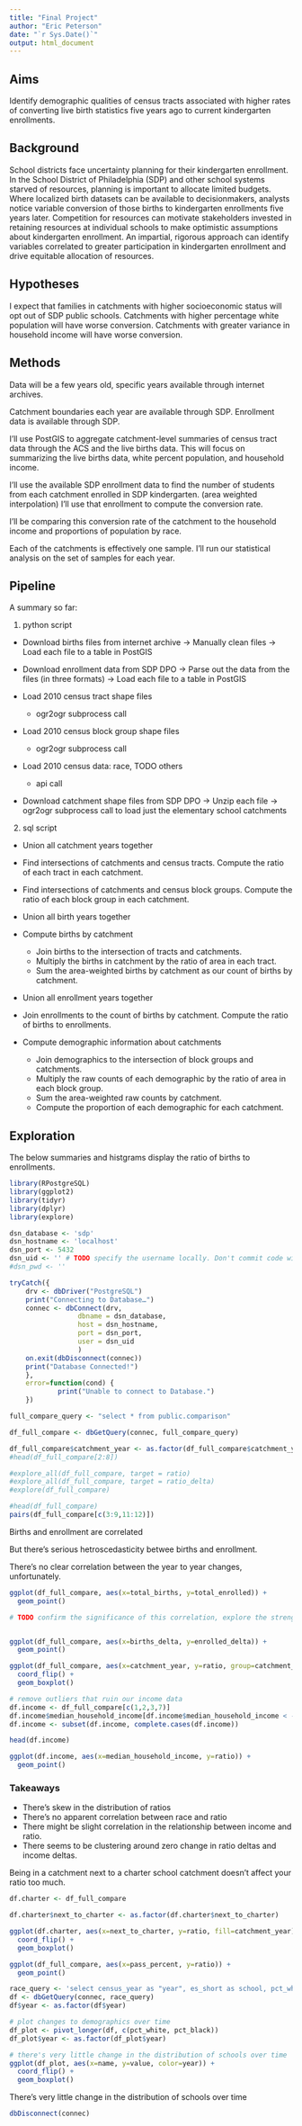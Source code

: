 ```yaml
---
title: "Final Project"
author: "Eric Peterson"
date: "`r Sys.Date()`"
output: html_document
---
```


## Aims

Identify demographic qualities of census tracts associated with higher rates of converting live birth statistics five years ago to current kindergarten enrollments.

## Background

School districts face uncertainty planning for their kindergarten enrollment. In the School District of Philadelphia (SDP) and other school systems starved of resources, planning is important to allocate limited budgets. Where localized birth datasets can be available to decisionmakers, analysts notice variable conversion of those births to kindergarten enrollments five years later. Competition for resources can motivate stakeholders invested in retaining resources at individual schools to make optimistic assumptions about kindergarten enrollment. An impartial, rigorous approach can identify variables correlated to greater participation in kindergarten enrollment and drive equitable allocation of resources.

## Hypotheses

I expect that families in catchments with higher socioeconomic status will opt out of SDP public schools.
Catchments with higher percentage white population will have worse conversion.
Catchments with greater variance in household income will have worse conversion.

## Methods

Data will be a few years old, specific years available through internet archives.

Catchment boundaries each year are available through SDP. Enrollment data is available through SDP.

I'll use PostGIS to aggregate catchment-level summaries of census tract data through the ACS and the live births data. This will focus on summarizing the live births data, white percent population, and household income.

I'll use the available SDP enrollment data to find the number of students from each catchment enrolled in SDP kindergarten. (area weighted interpolation) I'll use that enrollment to compute the conversion rate.

I'll be comparing this conversion rate of the catchment to the household income and proportions of population by race.

Each of the catchments is effectively one sample. I'll run our statistical analysis on the set of samples for each year.


## Pipeline

A summary so far:

1. python script

* Download births files from internet archive -> 
            Manually clean files ->
                       Load each file to a table in PostGIS

* Download enrollment data from SDP DPO ->
            Parse out the data from the files (in three formats) ->
                       Load each file to a table in PostGIS

* Load 2010 census tract shape files
  - ogr2ogr subprocess call

* Load 2010 census block group shape files
  - ogr2ogr subprocess call

* Load 2010 census data: race, TODO others
  - api call

* Download catchment shape files from SDP DPO ->
            Unzip each file ->
                      ogr2ogr subprocess call to load just the elementary school catchments

2. sql script
  
  * Union all catchment years together
  
  * Find intersections of catchments and census tracts. Compute the ratio of each tract in each catchment.
  
  * Find intersections of catchments and census block groups. Compute the ratio of each block group in each catchment.

  * Union all birth years together
  
  * Compute births by catchment
    - Join births to the intersection of tracts and catchments.
    - Multiply the births in catchment by the ratio of area in each tract.
    - Sum the area-weighted births by catchment as our count of births by catchment.

  * Union all enrollment years together
  
  * Join enrollments to the count of births by catchment. Compute the ratio of births to enrollments.
  
  * Compute demographic information about catchments
    - Join demographics to the intersection of block groups and catchments.
    - Multiply the raw counts of each demographic by the ratio of area in each block group.
    - Sum the area-weighted raw counts by catchment.
    - Compute the proportion of each demographic for each catchment.


## Exploration

The below summaries and histgrams display the ratio of births to enrollments.

```r
library(RPostgreSQL)
library(ggplot2)
library(tidyr)
library(dplyr)
library(explore)

dsn_database <- 'sdp'
dsn_hostname <- 'localhost'
dsn_port <- 5432
dsn_uid <- '' # TODO specify the username locally. Don't commit code with credentials
#dsn_pwd <- ''

tryCatch({
    drv <- dbDriver("PostgreSQL")
    print("Connecting to Database…")
    connec <- dbConnect(drv, 
                 dbname = dsn_database,
                 host = dsn_hostname, 
                 port = dsn_port,
                 user = dsn_uid
                 )
    on.exit(dbDisconnect(connec))
    print("Database Connected!")
    },
    error=function(cond) {
            print("Unable to connect to Database.")
    })
```


```r

full_compare_query <- "select * from public.comparison"

df_full_compare <- dbGetQuery(connec, full_compare_query)

df_full_compare$catchment_year <- as.factor(df_full_compare$catchment_year)
#head(df_full_compare[2:8])

#explore_all(df_full_compare, target = ratio)
#explore_all(df_full_compare, target = ratio_delta)
#explore(df_full_compare)

#head(df_full_compare)
pairs(df_full_compare[c(3:9,11:12)])

```


Births and enrollment are correlated

But there's serious hetroscedasticity betwee births and enrollment.

There's no clear correlation between the year to year changes, unfortunately.


```r

ggplot(df_full_compare, aes(x=total_births, y=total_enrolled)) +
  geom_point()

# TODO confirm the significance of this correlation, explore the strength


ggplot(df_full_compare, aes(x=births_delta, y=enrolled_delta)) +
  geom_point()

```



```r

ggplot(df_full_compare, aes(x=catchment_year, y=ratio, group=catchment_year, color=catchment_year)) +
  coord_flip() +
  geom_boxplot()

# remove outliers that ruin our income data
df.income <- df_full_compare[c(1,2,3,7)]
df.income$median_household_income[df.income$median_household_income < -20000] <- NA
df.income <- subset(df.income, complete.cases(df.income))

head(df.income)

ggplot(df.income, aes(x=median_household_income, y=ratio)) +
  geom_point()


```

### Takeaways

- There's skew in the distribution of ratios
- There's no apparent correlation between race and ratio
- There might be slight correlation in the relationship between income and ratio.
- There seems to be clustering around zero change in ratio deltas and income deltas.


Being in a catchment next to a charter school catchment doesn't affect your ratio too much.

```r

df.charter <- df_full_compare

df.charter$next_to_charter <- as.factor(df.charter$next_to_charter)

ggplot(df.charter, aes(x=next_to_charter, y=ratio, fill=catchment_year)) +
  coord_flip() +
  geom_boxplot()


```




```r

ggplot(df_full_compare, aes(x=pass_percent, y=ratio)) +
  geom_point()


```


```r

race_query <- 'select census_year as "year", es_short as school, pct_white, pct_black from public.demog_by_catchment where catchment_year = 2019'
df <- dbGetQuery(connec, race_query)
df$year <- as.factor(df$year)

# plot changes to demographics over time
df_plot <- pivot_longer(df, c(pct_white, pct_black))
df_plot$year <- as.factor(df_plot$year)

# there's very little change in the distribution of schools over time
ggplot(df_plot, aes(x=name, y=value, color=year)) +
  coord_flip() +
  geom_boxplot()
```

There's very little change in the distribution of schools over time

```r
dbDisconnect(connec)
```
